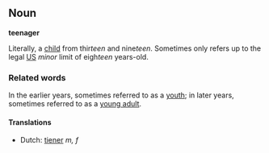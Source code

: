 ==Noun==
'''teenager'''

;Literally, a [[child]] from thir''teen'' and nine''teen''. Sometimes only refers up to the legal [[US]] ''minor'' limit of eigh''teen'' years-old.

===Related words===
In the earlier years, sometimes referred to as a [[youth]]; in later years, sometimes referred to as a [[young adult]].

====Translations====
*Dutch: [[tiener]] ''m, f''